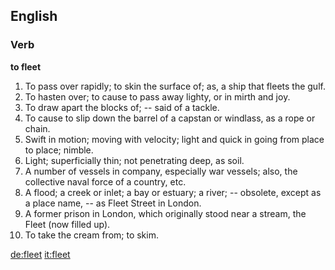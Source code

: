 ==English==

===Verb===

'''to fleet'''

#To pass over rapidly; to skin the surface of; as, a ship that fleets the gulf.
#To hasten over; to cause to pass away lighty, or in mirth and joy.
#To draw apart the blocks of; -- said of a tackle.
#To cause to slip down the barrel of a capstan or windlass, as a rope or chain.
#Swift in motion; moving with velocity; light and quick in going from place to place; nimble.
#Light; superficially thin; not penetrating deep, as soil.
#A number of vessels in company, especially war vessels; also, the collective naval force of a country, etc.
#A flood; a creek or inlet; a bay or estuary; a river; -- obsolete, except as a place name, -- as Fleet Street in London.
#A former prison in London, which originally stood near a stream, the Fleet (now filled up).
#To take the cream from; to skim.

[[de:fleet]]
[[it:fleet]]